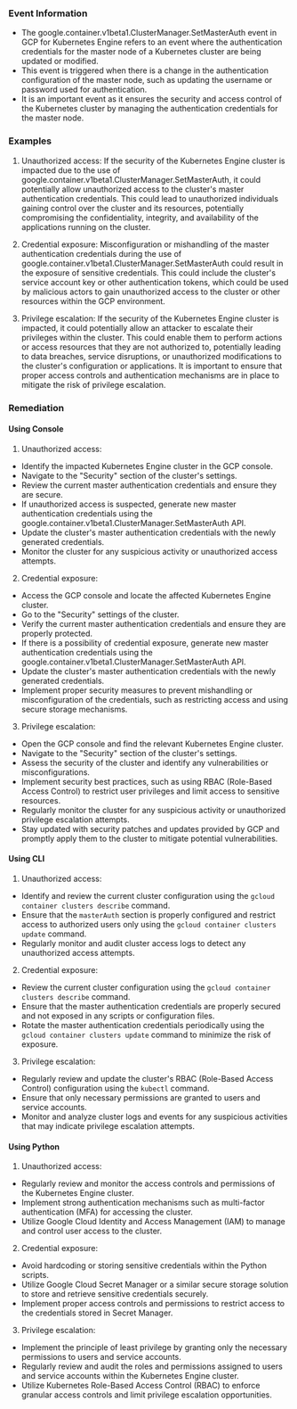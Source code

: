 
### Event Information

- The google.container.v1beta1.ClusterManager.SetMasterAuth event in GCP for Kubernetes Engine refers to an event where the authentication credentials for the master node of a Kubernetes cluster are being updated or modified.
- This event is triggered when there is a change in the authentication configuration of the master node, such as updating the username or password used for authentication.
- It is an important event as it ensures the security and access control of the Kubernetes cluster by managing the authentication credentials for the master node.


### Examples

1. Unauthorized access: If the security of the Kubernetes Engine cluster is impacted due to the use of google.container.v1beta1.ClusterManager.SetMasterAuth, it could potentially allow unauthorized access to the cluster's master authentication credentials. This could lead to unauthorized individuals gaining control over the cluster and its resources, potentially compromising the confidentiality, integrity, and availability of the applications running on the cluster.

2. Credential exposure: Misconfiguration or mishandling of the master authentication credentials during the use of google.container.v1beta1.ClusterManager.SetMasterAuth could result in the exposure of sensitive credentials. This could include the cluster's service account key or other authentication tokens, which could be used by malicious actors to gain unauthorized access to the cluster or other resources within the GCP environment.

3. Privilege escalation: If the security of the Kubernetes Engine cluster is impacted, it could potentially allow an attacker to escalate their privileges within the cluster. This could enable them to perform actions or access resources that they are not authorized to, potentially leading to data breaches, service disruptions, or unauthorized modifications to the cluster's configuration or applications. It is important to ensure that proper access controls and authentication mechanisms are in place to mitigate the risk of privilege escalation.

### Remediation

#### Using Console

1. Unauthorized access:
- Identify the impacted Kubernetes Engine cluster in the GCP console.
- Navigate to the "Security" section of the cluster's settings.
- Review the current master authentication credentials and ensure they are secure.
- If unauthorized access is suspected, generate new master authentication credentials using the google.container.v1beta1.ClusterManager.SetMasterAuth API.
- Update the cluster's master authentication credentials with the newly generated credentials.
- Monitor the cluster for any suspicious activity or unauthorized access attempts.

2. Credential exposure:
- Access the GCP console and locate the affected Kubernetes Engine cluster.
- Go to the "Security" settings of the cluster.
- Verify the current master authentication credentials and ensure they are properly protected.
- If there is a possibility of credential exposure, generate new master authentication credentials using the google.container.v1beta1.ClusterManager.SetMasterAuth API.
- Update the cluster's master authentication credentials with the newly generated credentials.
- Implement proper security measures to prevent mishandling or misconfiguration of the credentials, such as restricting access and using secure storage mechanisms.

3. Privilege escalation:
- Open the GCP console and find the relevant Kubernetes Engine cluster.
- Navigate to the "Security" section of the cluster's settings.
- Assess the security of the cluster and identify any vulnerabilities or misconfigurations.
- Implement security best practices, such as using RBAC (Role-Based Access Control) to restrict user privileges and limit access to sensitive resources.
- Regularly monitor the cluster for any suspicious activity or unauthorized privilege escalation attempts.
- Stay updated with security patches and updates provided by GCP and promptly apply them to the cluster to mitigate potential vulnerabilities.

#### Using CLI

1. Unauthorized access:
- Identify and review the current cluster configuration using the `gcloud container clusters describe` command.
- Ensure that the `masterAuth` section is properly configured and restrict access to authorized users only using the `gcloud container clusters update` command.
- Regularly monitor and audit cluster access logs to detect any unauthorized access attempts.

2. Credential exposure:
- Review the current cluster configuration using the `gcloud container clusters describe` command.
- Ensure that the master authentication credentials are properly secured and not exposed in any scripts or configuration files.
- Rotate the master authentication credentials periodically using the `gcloud container clusters update` command to minimize the risk of exposure.

3. Privilege escalation:
- Regularly review and update the cluster's RBAC (Role-Based Access Control) configuration using the `kubectl` command.
- Ensure that only necessary permissions are granted to users and service accounts.
- Monitor and analyze cluster logs and events for any suspicious activities that may indicate privilege escalation attempts.

#### Using Python

1. Unauthorized access:
- Regularly review and monitor the access controls and permissions of the Kubernetes Engine cluster.
- Implement strong authentication mechanisms such as multi-factor authentication (MFA) for accessing the cluster.
- Utilize Google Cloud Identity and Access Management (IAM) to manage and control user access to the cluster.

2. Credential exposure:
- Avoid hardcoding or storing sensitive credentials within the Python scripts.
- Utilize Google Cloud Secret Manager or a similar secure storage solution to store and retrieve sensitive credentials securely.
- Implement proper access controls and permissions to restrict access to the credentials stored in Secret Manager.

3. Privilege escalation:
- Implement the principle of least privilege by granting only the necessary permissions to users and service accounts.
- Regularly review and audit the roles and permissions assigned to users and service accounts within the Kubernetes Engine cluster.
- Utilize Kubernetes Role-Based Access Control (RBAC) to enforce granular access controls and limit privilege escalation opportunities.

